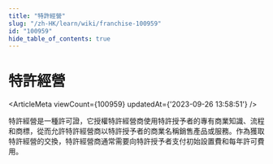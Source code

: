 ```yaml
---
title: "特許經營"
slug: "/zh-HK/learn/wiki/franchise-100959"
id: "100959"
hide_table_of_contents: true
---
```



<Breadcrumbs current="特許經營" />

# 特許經營

<ArticleMeta viewCount={100959} updatedAt={'2023-09-26 13:58:51'} />
<div className='border-solid border-b border-t-0 my-4 border-[var(--ifm-color-gray-300)]' />

特許經營是一種許可證，它授權特許經營商使用特許授予者的專有商業知識、流程和商標，從而允許特許經營商以特許授予者的商業名稱銷售產品或服務。作為獲取特許經營的交換，特許經營商通常需要向特許授予者支付初始設置費和每年許可費用。
